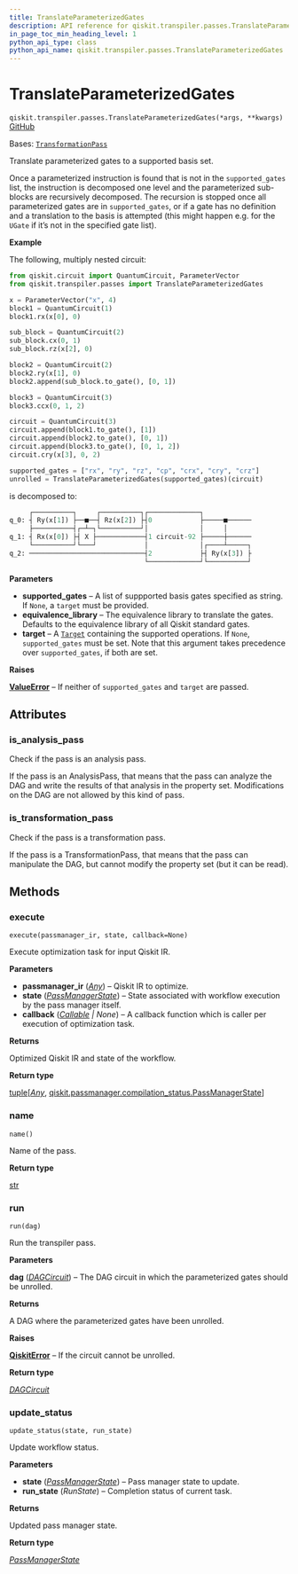 ```yaml
---
title: TranslateParameterizedGates
description: API reference for qiskit.transpiler.passes.TranslateParameterizedGates
in_page_toc_min_heading_level: 1
python_api_type: class
python_api_name: qiskit.transpiler.passes.TranslateParameterizedGates
---
```


# TranslateParameterizedGates

<span id="qiskit.transpiler.passes.TranslateParameterizedGates" />

`qiskit.transpiler.passes.TranslateParameterizedGates(*args, **kwargs)` [GitHub](https://github.com/qiskit/qiskit/tree/stable/0.45/qiskit/transpiler/passes/basis/translate_parameterized.py "view source code")

Bases: [`TransformationPass`](qiskit.transpiler.TransformationPass "qiskit.transpiler.basepasses.TransformationPass")

Translate parameterized gates to a supported basis set.

Once a parameterized instruction is found that is not in the `supported_gates` list, the instruction is decomposed one level and the parameterized sub-blocks are recursively decomposed. The recursion is stopped once all parameterized gates are in `supported_gates`, or if a gate has no definition and a translation to the basis is attempted (this might happen e.g. for the `UGate` if it’s not in the specified gate list).

**Example**

The following, multiply nested circuit:

```python
from qiskit.circuit import QuantumCircuit, ParameterVector
from qiskit.transpiler.passes import TranslateParameterizedGates

x = ParameterVector("x", 4)
block1 = QuantumCircuit(1)
block1.rx(x[0], 0)

sub_block = QuantumCircuit(2)
sub_block.cx(0, 1)
sub_block.rz(x[2], 0)

block2 = QuantumCircuit(2)
block2.ry(x[1], 0)
block2.append(sub_block.to_gate(), [0, 1])

block3 = QuantumCircuit(3)
block3.ccx(0, 1, 2)

circuit = QuantumCircuit(3)
circuit.append(block1.to_gate(), [1])
circuit.append(block2.to_gate(), [0, 1])
circuit.append(block3.to_gate(), [0, 1, 2])
circuit.cry(x[3], 0, 2)

supported_gates = ["rx", "ry", "rz", "cp", "crx", "cry", "crz"]
unrolled = TranslateParameterizedGates(supported_gates)(circuit)
```

is decomposed to:

```python
     ┌──────────┐     ┌──────────┐┌─────────────┐
q_0: ┤ Ry(x[1]) ├──■──┤ Rz(x[2]) ├┤0            ├─────■──────
     ├──────────┤┌─┴─┐└──────────┘│             │     │
q_1: ┤ Rx(x[0]) ├┤ X ├────────────┤1 circuit-92 ├─────┼──────
     └──────────┘└───┘            │             │┌────┴─────┐
q_2: ─────────────────────────────┤2            ├┤ Ry(x[3]) ├
                                  └─────────────┘└──────────┘
```

**Parameters**

*   **supported\_gates** – A list of suppported basis gates specified as string. If `None`, a `target` must be provided.
*   **equivalence\_library** – The equivalence library to translate the gates. Defaults to the equivalence library of all Qiskit standard gates.
*   **target** – A [`Target`](qiskit.transpiler.Target "qiskit.transpiler.Target") containing the supported operations. If `None`, `supported_gates` must be set. Note that this argument takes precedence over `supported_gates`, if both are set.

**Raises**

[**ValueError**](https://docs.python.org/3/library/exceptions.html#ValueError "(in Python v3.12)") – If neither of `supported_gates` and `target` are passed.

## Attributes

<span id="qiskit.transpiler.passes.TranslateParameterizedGates.is_analysis_pass" />

### is\_analysis\_pass

Check if the pass is an analysis pass.

If the pass is an AnalysisPass, that means that the pass can analyze the DAG and write the results of that analysis in the property set. Modifications on the DAG are not allowed by this kind of pass.

<span id="qiskit.transpiler.passes.TranslateParameterizedGates.is_transformation_pass" />

### is\_transformation\_pass

Check if the pass is a transformation pass.

If the pass is a TransformationPass, that means that the pass can manipulate the DAG, but cannot modify the property set (but it can be read).

## Methods

### execute

<span id="qiskit.transpiler.passes.TranslateParameterizedGates.execute" />

`execute(passmanager_ir, state, callback=None)`

Execute optimization task for input Qiskit IR.

**Parameters**

*   **passmanager\_ir** ([*Any*](https://docs.python.org/3/library/typing.html#typing.Any "(in Python v3.12)")) – Qiskit IR to optimize.
*   **state** ([*PassManagerState*](qiskit.passmanager.PassManagerState "qiskit.passmanager.compilation_status.PassManagerState")) – State associated with workflow execution by the pass manager itself.
*   **callback** ([*Callable*](https://docs.python.org/3/library/collections.abc.html#collections.abc.Callable "(in Python v3.12)") *| None*) – A callback function which is caller per execution of optimization task.

**Returns**

Optimized Qiskit IR and state of the workflow.

**Return type**

[tuple](https://docs.python.org/3/library/stdtypes.html#tuple "(in Python v3.12)")\[[*Any*](https://docs.python.org/3/library/typing.html#typing.Any "(in Python v3.12)"), [qiskit.passmanager.compilation\_status.PassManagerState](qiskit.passmanager.PassManagerState "qiskit.passmanager.compilation_status.PassManagerState")]

### name

<span id="qiskit.transpiler.passes.TranslateParameterizedGates.name" />

`name()`

Name of the pass.

**Return type**

[str](https://docs.python.org/3/library/stdtypes.html#str "(in Python v3.12)")

### run

<span id="qiskit.transpiler.passes.TranslateParameterizedGates.run" />

`run(dag)`

Run the transpiler pass.

**Parameters**

**dag** ([*DAGCircuit*](qiskit.dagcircuit.DAGCircuit "qiskit.dagcircuit.dagcircuit.DAGCircuit")) – The DAG circuit in which the parameterized gates should be unrolled.

**Returns**

A DAG where the parameterized gates have been unrolled.

**Raises**

[**QiskitError**](exceptions#qiskit.exceptions.QiskitError "qiskit.exceptions.QiskitError") – If the circuit cannot be unrolled.

**Return type**

[*DAGCircuit*](qiskit.dagcircuit.DAGCircuit "qiskit.dagcircuit.dagcircuit.DAGCircuit")

### update\_status

<span id="qiskit.transpiler.passes.TranslateParameterizedGates.update_status" />

`update_status(state, run_state)`

Update workflow status.

**Parameters**

*   **state** ([*PassManagerState*](qiskit.passmanager.PassManagerState "qiskit.passmanager.compilation_status.PassManagerState")) – Pass manager state to update.
*   **run\_state** (*RunState*) – Completion status of current task.

**Returns**

Updated pass manager state.

**Return type**

[*PassManagerState*](qiskit.passmanager.PassManagerState "qiskit.passmanager.compilation_status.PassManagerState")

